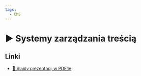 ```yaml
---
tags:
  - CMS
---
```



# ▶️ Systemy zarządzania treścią

<VimeoPlayer videoId="745782062" />

## Linki

- [📄 Slajdy prezentacji w PDF’ie](/download/slidev/1-4-2-cmsy-tradycyjne-i-bezglowe.pdf)
